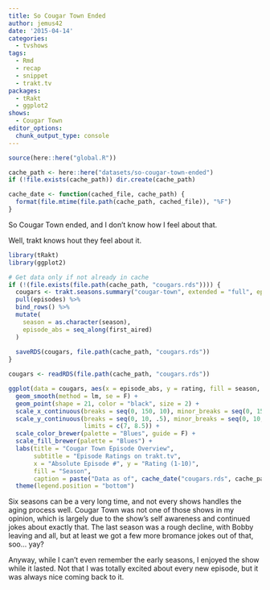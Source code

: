 ```yaml
---
title: So Cougar Town Ended
author: jemus42
date: '2015-04-14'
categories:
  - tvshows
tags:
  - Rmd
  - recap
  - snippet
  - trakt.tv
packages:
  - tRakt
  - ggplot2
shows:
  - Cougar Town
editor_options:
  chunk_output_type: console
---
```


```r
source(here::here("global.R"))

cache_path <- here::here("datasets/so-cougar-town-ended")
if (!file.exists(cache_path)) dir.create(cache_path)

cache_date <- function(cached_file, cache_path) {
  format(file.mtime(file.path(cache_path, cached_file)), "%F")
}
```

So Cougar Town ended, and I don't know how I feel about that.

Well, trakt knows hout they feel about it.

```r
library(tRakt)
library(ggplot2)

# Get data only if not already in cache
if (!(file.exists(file.path(cache_path, "cougars.rds")))) {
  cougars <- trakt.seasons.summary("cougar-town", extended = "full", episodes = TRUE) %>%
  pull(episodes) %>%
  bind_rows() %>%
  mutate(
    season = as.character(season),
    episode_abs = seq_along(first_aired)
  )
  
  saveRDS(cougars, file.path(cache_path, "cougars.rds"))
}

cougars <- readRDS(file.path(cache_path, "cougars.rds"))

ggplot(data = cougars, aes(x = episode_abs, y = rating, fill = season, color = season)) +
  geom_smooth(method = lm, se = F) +
  geom_point(shape = 21, color = "black", size = 2) +
  scale_x_continuous(breaks = seq(0, 150, 10), minor_breaks = seq(0, 150, 5)) +
  scale_y_continuous(breaks = seq(0, 10, .5), minor_breaks = seq(0, 10, .1),
                     limits = c(7, 8.5)) +
  scale_color_brewer(palette = "Blues", guide = F) +
  scale_fill_brewer(palette = "Blues") +
  labs(title = "Cougar Town Episode Overview",
       subtitle = "Episode Ratings on trakt.tv",
       x = "Absolute Episode #", y = "Rating (1-10)",
       fill = "Season",
       caption = paste("Data as of", cache_date("cougars.rds", cache_path))) +
  theme(legend.position = "bottom")
```


Six seasons can be a very long time, and not every shows handles the aging process well. Cougar Town was not one of those shows in my opinion, which is largely due to the show's self awareness and continued jokes about exactly that.
The last season was a rough decline, with Bobby leaving and all, but at least we got a few more bromance jokes out of that, soo… yay?

Anyway, while I can't even remember the early seasons, I enjoyed the show while it lasted. Not that I was totally excited about every new episode, but it was always nice coming back to it.
